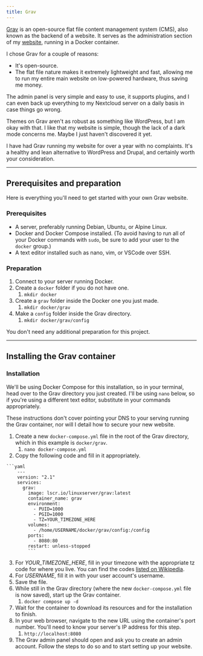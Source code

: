 ```yaml
---
title: Grav
---
```



[Grav](https://getgrav.org) is an open-source flat file content management system (CMS), also known as the backend of a website. It serves as the administration section of my [website](https://www.jccpalmer.com), running in a Docker container.

I chose Grav for a couple of reasons:

- It's open-source.
- The flat file nature makes it extremely lightweight and fast, allowing me to run my entire main website on low-powered hardware, thus saving me money.

The admin panel is very simple and easy to use, it supports plugins, and I can even back up everything to my Nextcloud server on a daily basis in case things go wrong.

Themes on Grav aren't as robust as something like WordPress, but I am okay with that. I like that my website is simple, though the lack of a dark mode concerns me. Maybe I just haven't discovered it yet.

I have had Grav running my website for over a year with no complaints. It's a healthy and lean alternative to WordPress and Drupal, and certainly worth your consideration.

---

## Prerequisites and preparation

Here is everything you'll need to get started with your own Grav website.

### Prerequisites

- A server, preferably running Debian, Ubuntu, or Alpine Linux.
- Docker and Docker Compose installed. (To avoid having to run all of your Docker commands with `sudo`, be sure to add your user to the `docker` group.)
- A text editor installed such as nano, vim, or VSCode over SSH.

### Preparation

<Steps>

1. Connect to your server running Docker.
2. Create a `docker` folder if you do not have one.
	1. `mkdir docker`
3. Create a `grav` folder inside the Docker one you just made.
	1. `mkdir docker/grav`
4. Make a `config` folder inside the Grav directory.
	1. `mkdir docker/grav/config`

</Steps>

You don't need any additional preparation for this project.

---

## Installing the Grav container

### Installation

We'll be using Docker Compose for this installation, so in your terminal, head over to the Grav directory you just created. I'll be using `nano` below, so if you're using a different text editor, substitute in your commands appropriately.

<Aside>These instructions don't cover pointing your DNS to your serving running the Grav container, nor will I detail how to secure your new website.</Aside>

<Steps>

1. Create a new `docker-compose.yml` file in the root of the Grav directory, which in this example is `docker/grav`.
	1. `nano docker-compose.yml`
2. Copy the following code and fill in it appropriately.

</Steps>

	```yaml
		---
		version: "2.1"
		services:
		  grav:
		    image: lscr.io/linuxserver/grav:latest
		    container_name: grav
		    environment:
		      - PUID=1000
		      - PGID=1000
		      - TZ=YOUR_TIMEZONE_HERE
		    volumes:
		      - /home/USERNAME/docker/grav/config:/config
		    ports:
		      - 8080:80
		    restart: unless-stopped
		    ```

<Steps>

3. For *YOUR_TIMEZONE_HERE*, fill in your timezone with the appropriate tz code for where you live. You can find the codes [listed on Wikipedia](https://en.wikipedia.org/wiki/List_of_tz_database_time_zones).
4. For *USERNAME*, fill it in with your user account's username.
5. Save the file.
6. While still in the Grav directory (where the new `docker-compose.yml` file is now saved), start up the Grav container.
	1. `docker compose up -d`
7. Wait for the container to download its resources and for the installation to finish.
8. In your web browser, navigate to the new URL using the container's port number. You'll need to know your server's IP address for this step.
	1. `http://localhost:8080`
9. The Grav admin panel should open and ask you to create an admin account. Follow the steps to do so and to start setting up your website.

</Steps>